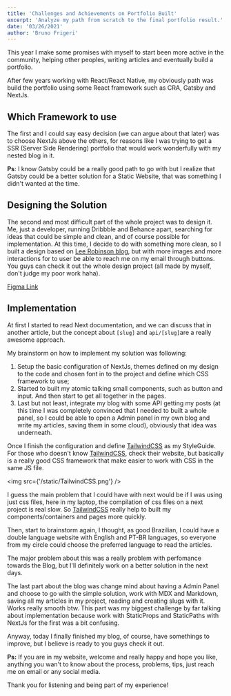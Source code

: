 ```yaml
---
title: 'Challenges and Achievements on Portfolio Built'
excerpt: 'Analyze my path from scratch to the final portfolio result.'
date: '03/26/2021'
author: 'Bruno Frigeri'
---
```

This year I make some promises with myself to start been more active in the community, helping other peoples, writing articles and eventually build a portfolio.

After few years working with React/React Native, my obviously path was build the portfolio using some React framework such as CRA, Gatsby and NextJs.

## Which Framework to use
The first and I could say easy decision (we can argue about that later) was to choose NextJs above the others, for reasons like I was trying to get a SSR (Server Side Rendering) portfolio that would work wonderfully with my nested blog in it.

**Ps**: I know Gatsby could be a really good path to go with but I realize that Gatsby could be a better solution for a Static Website, that was something I didn't wanted at the time.

## Designing the Solution

The second and most difficult part of the whole project was to design it. Me, just a developer, running Dribbble and Behance apart, searching for ideas that could be simple and clean, and of course possible for implementation. At this time, I decide to do with something more clean, so I built a design based on [Lee Robinson blog](https://leerob.io/), but with more images and more interactions for to user be able to reach me on my email through buttons.
You guys can check it out the whole design project (all made by myself, don't judge my poor work haha).

[Figma Link](https://www.figma.com/file/ESOrpbORXLKhCiU2JYsqcy/brunofrigeri.com?node-id=66%3A57)

## Implementation

At first I started to read Next documentation, and we can discuss that in another article, but the concept about `[slug]` and `api/[slug]`are a really awesome approach.

My brainstorm on how to implement my solution was following:

1. Setup the basic configuration of NextJs, themes defined on my design to the code and chosen font in to the project and define which CSS framework to use;
2. Started to built my atomic talking small components, such as button and input. And then start to get all together in the pages.
3. Last but not least, integrate my blog with some API getting my posts (at this time I was completely convinced that I needed to built a whole panel, so I could be able to open a Admin panel in my own blog and write my articles, saving them in some cloud), obviously that idea was underneath.

Once I finish the configuration and define [TailwindCSS](https://tailwindcss.com/) as my StyleGuide. For those who doesn't know [TailwindCSS](https://tailwindcss.com/), check their website, but basically is a really good CSS framework that make easier to work with CSS in the same JS  file.

<img src={'/static/TailwindCSS.png'} />

I guess the main problem that I could have with next would be if I was using just css files, here in my laptop, the compilation of css files on a next project is real slow. So [TailwindCSS](https://tailwindcss.com/) really help to built my components/containers and pages more quickly.

Then, start to brainstorm again, I thought, as good Brazilian, I could have a double language website with English and PT-BR languages, so everyone from my circle could choose the preferred language to read the articles.

The major problem about this was a really problem with perfomance towards the Blog, but I'll definitely work on a better solution in the next days.

The last part about the blog was change mind about having a Admin Panel and choose to go with the simple solution, work with MDX and Markdown, saving all my articles in my project, reading and creating slugs with it. Works really smooth btw. This part was my biggest challenge by far talking about implementation because work with StaticProps and StaticPaths with NextJs for the first was a bit confusing.

Anyway, today I finally finished my blog, of course, have somethings to improve, but I believe is ready to you guys check it out.

**Ps:** If you are in my website, welcome and really happy and hope you like, anything you wan't to know about the process, problems, tips, just reach me on email or any social media.

Thank you for listening and being part of my experience!
